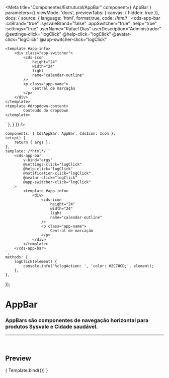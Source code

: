 
<Meta
	title="Componentes/Estrutural/AppBar"
	component={ AppBar }
	parameters={{
		viewMode: 'docs',
		previewTabs: { canvas: { hidden: true }},
		docs: {
			source: {
				language: 'html',
				format:true,
				code: /*html*/ `
<cds-app-bar
	:csBrand="true"
	:sysvaleBrand="false"
	:appSwitcher="true"
	:help="true"
	:settings="true"
	userName="Rafael Dias"
	userDescription="Administrador"
	@settings-click="logClick"
	@help-click="logClick"
	@avatar-click="logClick"
	@app-switcher-click="logClick"
>
	<template #app-info>
		<div class="app-switcher">
			<cds-icon
				height="24"
				width="24"
				light
				name="calendar-outline"
			/>
			<p class="app-name">
				Central de marcação
			</p>
		</div>
	</template>
	<template #dropdown-content>
			Conteúdo do dropdown
	</template>
</cds-app-bar>`
			},
		}
	}}
/>

	components: { CdsAppBar: AppBar, CdsIcon: Icon },
	setup() {
		return { args };
	},
	template: /*html*/ `
		<cds-app-bar
			v-bind="args"
			@settings-click="logClick"
			@help-click="logClick"
			@notification-click="logClick"
			@avatar-click="logClick"
			@app-switcher-click="logClick"
		>
			<template #app-info>
				<div>
					<cds-icon
						height="24"
						width="24"
						light
						name="calendar-outline"
					/>
					<p class="app-name">
						Central de marcação
					</p>
				</div>
			</template>
		</cds-app-bar>
	`,
	methods: {
		logClick(element) {
			console.info('%clogAction: ', 'color: #2C70CD;', element);
		},
	},
});


# AppBar

### AppBars são componentes de navegação horizontal para produtos Sysvale e Cidade saudável.
---

<br />

## Preview

<Canvas>
	<Story
		name="AppBar"
		args={{
			csBrand: true,
			sysvaleBrand: false,
			hideAppSwitcher: true,
			hideHelp: true,
			hideSettings: true,
			userName: 'Rafael Dias',
			userDescription: 'Administrador'
		}}
	>
		{ Template.bind({}) }
	</Story>
</Canvas>

<ArgsTable story="AppBar" />
